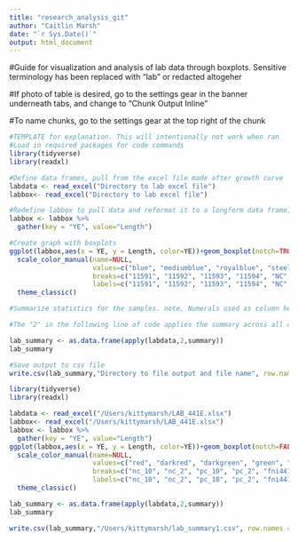 ```yaml
---
title: "research_analysis_git"
author: "Caitlin Marsh"
date: "`r Sys.Date()`"
output: html_document
---
```


#Guide for visualization and analysis of lab data through boxplots. Sensitive terminology has been replaced with "lab" or redacted altogeher

#If photo of table is desired, go to the settings gear in the banner underneath tabs, and change to "Chunk Output Inline"

#To name chunks, go to the settings gear at the top right of the chunk

```r
#TEMPLATE for explanation. This will intentionally not work when ran
#Load in required packages for code commands
library(tidyverse)
library(readxl)

#Define data frames, pull from the excel file made after growth curve
labdata <- read_excel("Directory to lab excel file")
labbox<- read_excel("Directory to lab excel file")

#Redefine labbox to pull data and reformat it to a longform data frame, compressing the amount of samples from the original data frame down to two. This labels the lots as "YE" and the values as "Length"
labbox <- labbox %>%
  gather(key = "YE", value="Length")

#Create graph with boxplots
ggplot(labbox,aes(x = YE, y = Length, color=YE))+geom_boxplot(notch=TRUE)+geom_jitter(width = 0.1)+
  scale_color_manual(name=NULL,
                     values=c("blue", "mediumblue", "royalblue", "steelblue", "red", "darkgreen"),
                     breaks=c("11591", "11592", "11593", "11594", "NC", "PC"),
                     labels=c("11591", "11592", "11593", "11594", "NC", "PC"))+
  theme_classic()

#Summarize statistics for the samples. note, Numerals used as column headings need to have ""s

#The "2" in the following line of code applies the summary across all columns, vs if there was a "1", the summary would be applied to every row

lab_summary <- as.data.frame(apply(labdata,2,summary))
lab_summary

#Save output to csv file
write.csv(lab_summary,"Directory to file output and file name", row.names = TRUE)

```

```r
library(tidyverse)
library(readxl)

labdata <- read_excel("/Users/kittymarsh/LAB_441E.xlsx")
labbox<- read_excel("/Users/kittymarsh/LAB_441E.xlsx")
labbox <- labbox %>%
  gather(key = "YE", value="Length")
ggplot(labbox,aes(x = YE, y = Length, color=YE))+geom_boxplot(notch=FALSE)+geom_jitter(width = 0.1)+
  scale_color_manual(name=NULL,
                     values=c("red", "darkred", "darkgreen", "green", "blue", "darkblue"),
                     breaks=c("nc_10", "nc_2", "pc_10", "pc_2", "fni441E_2", "fni441E_10"),
                     labels=c("nc_10", "nc_2", "pc_10", "pc_2", "fni441E_2", "fni441E_10"))+
  theme_classic()

lab_summary <- as.data.frame(apply(labdata,2,summary))
lab_summary

write.csv(lab_summary,"/Users/kittymarsh/lab_summary1.csv", row.names = TRUE)

```

